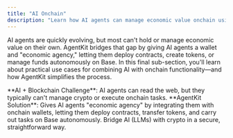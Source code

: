 ```yaml
---
title: "AI Onchain"
description: "Learn how AI agents can manage economic value onchain using AgentKit to deploy contracts, create tokens, and manage funds autonomously on Base."
---
```


AI agents are quickly evolving, but most can't hold or manage economic value on their own. AgentKit bridges that gap by giving AI agents a wallet and "economic agency," letting them deploy contracts, create tokens, or manage funds autonomously on Base. In this final sub-section, you'll learn about practical use cases for combining AI with onchain functionality—and how AgentKit simplifies the process.

<Info>
**AI + Blockchain Challenge**: AI agents can read the web, but they typically can't manage crypto or execute onchain tasks.
</Info>

<Tip>
**AgentKit Solution**: Gives AI agents "economic agency" by integrating them with onchain wallets, letting them deploy contracts, transfer tokens, and carry out tasks on Base autonomously. Bridge AI (LLMs) with crypto in a secure, straightforward way.
</Tip>


<PolicyBanner />